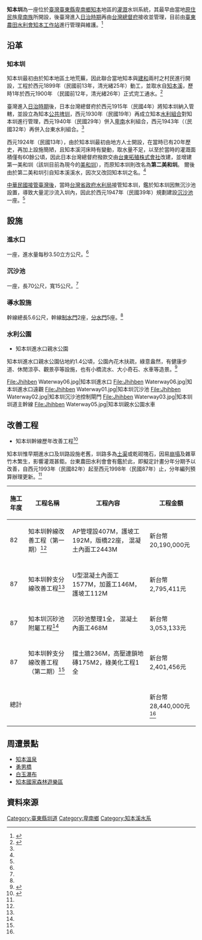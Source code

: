 {{Infobox 台灣圳道
|name       = 知本圳
|image      = Jhihben Waterway04.jpg
|imagename  = 知本圳沉沙池遠觀
|othername  = 第二美和圳
|formalname = 知本圳
|belong     = 台東農田水利會
|founder    =  當地平地[[原住民|原住民]][[卑南族|卑南族]] <br>日治[[台灣總督府|台灣總督府]]
|area       = [[臺東縣|臺東縣]]卑南鄉知本地區
|begin      = 西元1899年（民國前13年，清光緒25年）
|complete   = 西元1900年 (民國前12年，清光緒26年)
|origin     = [[知本溪|知本溪]]
|length     = 幹線5.6公里
|measure    = 460公頃
|location   = [[臺灣|臺灣]][[臺東縣|臺東縣]][[卑南鄉|卑南鄉]]
|altitude   =
|specialty  =
|cost       = 
|website    = [http://www.ttia.gov.tw/page4_ziban.php 臺東農田水利會 知本工作站]
}}

'''知本圳'''為一座位於[[臺灣|臺灣]][[臺東縣|臺東縣]][[卑南鄉|卑南鄉]][[知本|知本]]地區的[[灌溉|灌溉]]水圳系統，其最早由當地[[原住民|原住民]]族[[卑南族|卑南族]]所開設，後臺灣進入[[台灣日治時期|日治時期]]再由[[台灣總督府|台灣總督府]]接收並管理，目前由[[臺東縣|臺東]][[農田水利會|農田水利會]][[知本|知本]][[工作站|工作站]]進行管理與維護。<ref>{{cite web |url=http://www.ttia.gov.tw/page4_ziban.php |title=台東農田水利會 知本工作站 |accessdate=2014-12-15 |archive-date=2016-01-21 |archive-url=https://web.archive.org/web/20160121202753/http://www.ttia.gov.tw/page4_ziban.php |dead-url=no }}</ref>

== 沿革 ==

=== 知本圳 ===

知本圳最初由於知本地區土地荒蕪，因此聯合當地知本與[[建和|建和]]兩村之村民進行開設，工程於西元1899年（民國前13年，清光緒25年）動工，並取水自[[知本溪|知本溪]]，歷時1年於西元1900年 （民國前12年，清光緒26年）正式完工通水。<ref name="源遠流長　台灣農田水利圳路史 知本圳">{{cite web |url=http://theme.imita.org/htmlarea_file/web_articles/coa/13493/57.pdf |title=源遠流長　台灣農田水利圳路史 知本圳 |accessdate=2014-12-15 }}{{dead link|date=2018年4月 |bot=InternetArchiveBot |fix-attempted=yes }}</ref>

臺灣進入[[台灣日治時期|日治時期]]後，日本台灣總督府於西元1915年（民國4年）將知本圳納入管轄，並設立為知本[[公共埤圳|公共埤圳]]，西元1930年（民國19年）再成立知本[[水利組合|水利組合]]對知本圳進行管理，西元1940年（民國29年）併入[[卑南鄉|卑南]]水利組合，西元1943年（（民國32年）再併入台東水利組合。<ref name="源遠流長　台灣農田水利圳路史 知本圳" />

西元1924年（民國13年），由於知本圳最初由地方人士開設，在當時已有20年歷史，再加上設施簡陋，且知本溪河床時有變動，取水量不足，以至於當時的灌溉面積僅有60餘公頃，因此日本台灣總督府撥款交由[[台灣拓殖株式會社|台東拓殖株式會社]]改建，並增建第一美和圳（該圳目前為現今的[[美和圳|美和圳]]），而原知本圳則改名為'''第二美和圳'''。 爾後由於第二美和圳引自知本溪溪水，因次又改回知本圳之名。<ref name="源遠流長　台灣農田水利圳路史 知本圳" />

[[臺灣戰後時期|中華民國接管臺灣後]]，當時[[經濟部水利署|台灣省政府水利局]]接管知本圳，鑑於知本圳因無沉沙池設置，導致大量泥沙流入圳內，因此於西元1947年（民國39年）規劃建設[[沉沙池|沉沙池]]一座。<ref name="源遠流長　台灣農田水利圳路史 知本圳" />

== 設施 ==

=== 進水口 ===

一座，進水量每秒3.50立方公尺。<ref name="源遠流長　台灣農田水利圳路史 知本圳" />

=== 沉沙池 ===

一座，長70公尺，寬15公尺。<ref name="源遠流長　台灣農田水利圳路史 知本圳" />

=== 導水設施 ===

幹線總長5.6公尺，幹線[[制水門|制水門]]2座，[[分水門|分水門]]5座。<ref name="源遠流長　台灣農田水利圳路史 知本圳" />

=== 水利公園 ===

* 知本圳進水口親水公園

知本圳進水口親水公園佔地約1.4公頃，公園內花木扶疏，綠意盎然，有健康步道、休閒涼亭、觀景亭等設施，也有小橋流水、大小奇石、水車等造景。<ref>{{cite web |url=http://tour.taitung.gov.tw/zh-tw/Travel/ScenicSpot/280/%E7%9F%A5%E6%9C%AC%E5%9C%B3%E8%A6%AA%E6%B0%B4%E5%85%AC%E5%9C%92 |title=台東縣政府 台東觀光網 知本圳親水公園 |accessdate=2014-12-15 |archive-url=https://web.archive.org/web/20141215235744/http://tour.taitung.gov.tw/zh-tw/Travel/ScenicSpot/280/%E7%9F%A5%E6%9C%AC%E5%9C%B3%E8%A6%AA%E6%B0%B4%E5%85%AC%E5%9C%92 |archive-date=2014-12-15 |dead-url=yes }}</ref>

<gallery>

File:Jhihben Waterway06.jpg|知本圳進水口
File:Jhihben Waterway06.jpg|知本圳進水口遠觀
File:Jhihben Waterway01.jpg|知本圳沉沙池
File:Jhihben Waterway02.jpg|知本圳沉沙池控制閘門
File:Jhihben Waterway03.jpg|知本圳圳道主幹線
File:Jhihben Waterway05.jpg|知本圳親水公園水車

</gallery>
== 改善工程 ==

* 知本圳幹線歷年改善工程<ref name="台東農田水利會 知本圳幹線歷年改善工程">{{cite web |url=http://www.ttia.gov.tw/page6-4-10.php |title=台東農田水利會 知本圳幹線歷年改善工程 |accessdate=2014-12-15 |archive-date=2014-12-15 |archive-url=https://web.archive.org/web/20141215234542/http://www.ttia.gov.tw/page6-4-10.php |dead-url=no }}</ref>

知本圳惟早期進水口及圳路設施老舊，圳路多為[[土渠|土渠]]或乾砌塊石，因易[[崩壞作用|崩塌]]及雜草竹木繁生，影響灌溉甚鉅。台東農田水利會會有鑑於此，即擬定計畫分年分期予以改善，自西元1993年（民國82年）起至西元1998年（民國87年）止，分年編列預算辦理更新。<ref name="台東農田水利會 知本圳幹線歷年改善工程" />

{| class="wikitable" style="font-size: 100%;"
! 施工年度
! 工程名稱
! 工程內容
! 工程金額
|-
|  82  
| 知本圳幹線改善工程（第一期）<ref name="台東農田水利會 知本圳幹線歷年改善工程" />
| AP管埋設407M，護坡工192M，版橋22座， 混凝土內面工2443M
| 新台幣20,190,000元
|-
|-
| 87
| 知本圳幹支分線改善工程<ref name="台東農田水利會 知本圳幹線歷年改善工程" />
| U型混凝土內面工1577M，加蓋工146M，護坡工112M
| 新台幣2,795,411元
|-
|-
| 87
| 知本圳沉砂池附屬工程<ref name="台東農田水利會 知本圳幹線歷年改善工程" />
| 沉砂池整理1全， 混凝土內面工468M
| 新台幣3,053,133元
|-
|-
| 87
| 知本圳幹支分線改善工程（第二期）<ref name="台東農田水利會 知本圳幹線歷年改善工程" />
| 擋土牆236M，高壓連鎖地磚175M2，綠美化工程1全
| 新台幣 2,401,456元
|-
|-
| 總計
| 
| 
| 新台幣28,440,000元<ref name="台東農田水利會 知本圳幹線歷年改善工程" />
|-
|}


== 周遭景點 ==

* [[知本溫泉|知本溫泉]]
* [[勇男橋|勇男橋]]
* [[白玉瀑布|白玉瀑布]]
* [[知本國家森林遊樂區|知本國家森林遊樂區]]

== 資料來源 ==
{{Reflist}}

{{commons category|Zhiben Waterway}}

{{臺灣圳道}}
{{臺東縣圳道}}
[[Category:臺東縣圳道|Category:臺東縣圳道]]
[[Category:卑南鄉|Category:卑南鄉]]
[[Category:知本溪水系|Category:知本溪水系]]
